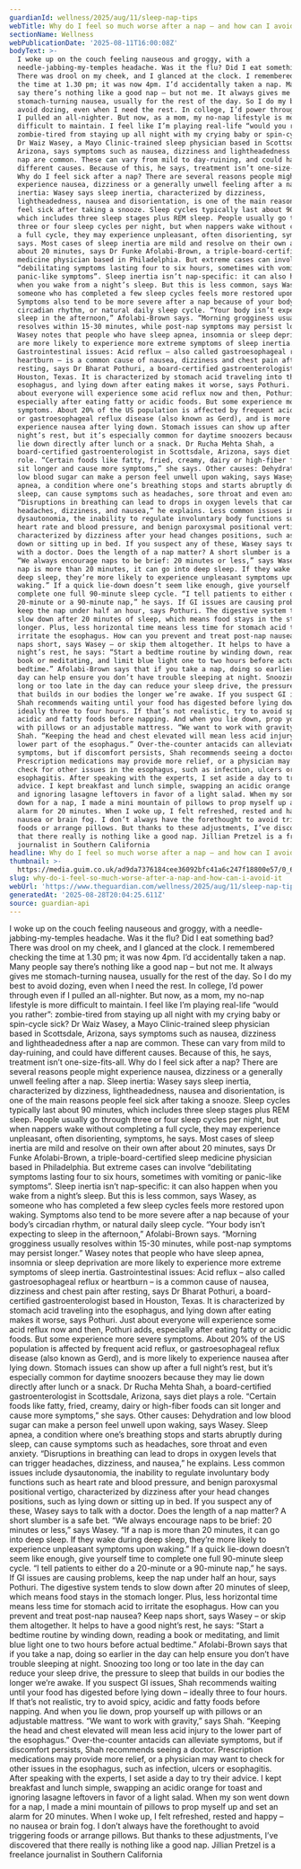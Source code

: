 ```yaml
---
guardianId: wellness/2025/aug/11/sleep-nap-tips
webTitle: Why do I feel so much worse after a nap – and how can I avoid it?
sectionName: Wellness
webPublicationDate: '2025-08-11T16:00:08Z'
bodyText: >-
  I woke up on the couch feeling nauseous and groggy, with a
  needle-jabbing-my-temples headache. Was it the flu? Did I eat something bad?
  There was drool on my cheek, and I glanced at the clock. I remembered checking
  the time at 1.30 pm; it was now 4pm. I’d accidentally taken a nap. Many people
  say there’s nothing like a good nap – but not me. It always gives me
  stomach-turning nausea, usually for the rest of the day. So I do my best to
  avoid dozing, even when I need the rest. In college, I’d power through even if
  I pulled an all-nighter. But now, as a mom, my no-nap lifestyle is more
  difficult to maintain. I feel like I’m playing real-life “would you rather”:
  zombie-tired from staying up all night with my crying baby or spin-cycle sick?
  Dr Waiz Wasey, a Mayo Clinic-trained sleep physician based in Scottsdale,
  Arizona, says symptoms such as nausea, dizziness and lightheadedness after a
  nap are common. These can vary from mild to day-ruining, and could have
  different causes. Because of this, he says, treatment isn’t one-size-fits-all.
  Why do I feel sick after a nap? There are several reasons people might
  experience nausea, dizziness or a generally unwell feeling after a nap. Sleep
  inertia: Wasey says sleep inertia, characterized by dizziness,
  lightheadedness, nausea and disorientation, is one of the main reasons people
  feel sick after taking a snooze. Sleep cycles typically last about 90 minutes,
  which includes three sleep stages plus REM sleep. People usually go through
  three or four sleep cycles per night, but when nappers wake without completing
  a full cycle, they may experience unpleasant, often disorienting, symptoms, he
  says. Most cases of sleep inertia are mild and resolve on their own after
  about 20 minutes, says Dr Funke Afolabi-Brown, a triple-board-certified sleep
  medicine physician based in Philadelphia. But extreme cases can involve
  “debilitating symptoms lasting four to six hours, sometimes with vomiting or
  panic-like symptoms”. Sleep inertia isn’t nap-specific: it can also happen
  when you wake from a night’s sleep. But this is less common, says Wasey, as
  someone who has completed a few sleep cycles feels more restored upon waking.
  Symptoms also tend to be more severe after a nap because of your body’s
  circadian rhythm, or natural daily sleep cycle. “Your body isn’t expecting to
  sleep in the afternoon,” Afolabi-Brown says. “Morning grogginess usually
  resolves within 15-30 minutes, while post-nap symptoms may persist longer.”
  Wasey notes that people who have sleep apnea, insomnia or sleep deprivation
  are more likely to experience more extreme symptoms of sleep inertia.
  Gastrointestinal issues: Acid reflux – also called gastroesophageal reflux or
  heartburn – is a common cause of nausea, dizziness and chest pain after
  resting, says Dr Bharat Pothuri, a board-certified gastroenterologist based in
  Houston, Texas. It is characterized by stomach acid traveling into the
  esophagus, and lying down after eating makes it worse, says Pothuri. Just
  about everyone will experience some acid reflux now and then, Pothuri adds,
  especially after eating fatty or acidic foods. But some experience more severe
  symptoms. About 20% of the US population is affected by frequent acid reflux,
  or gastroesophageal reflux disease (also known as Gerd), and is more likely to
  experience nausea after lying down. Stomach issues can show up after a full
  night’s rest, but it’s especially common for daytime snoozers because they may
  lie down directly after lunch or a snack. Dr Rucha Mehta Shah, a
  board-certified gastroenterologist in Scottsdale, Arizona, says diet plays a
  role. “Certain foods like fatty, fried, creamy, dairy or high-fiber foods can
  sit longer and cause more symptoms,” she says. Other causes: Dehydration and
  low blood sugar can make a person feel unwell upon waking, says Wasey. Sleep
  apnea, a condition where one’s breathing stops and starts abruptly during
  sleep, can cause symptoms such as headaches, sore throat and even anxiety.
  “Disruptions in breathing can lead to drops in oxygen levels that can trigger
  headaches, dizziness, and nausea,” he explains. Less common issues include
  dysautonomia, the inability to regulate involuntary body functions such as
  heart rate and blood pressure, and benign paroxysmal positional vertigo,
  characterized by dizziness after your head changes positions, such as lying
  down or sitting up in bed. If you suspect any of these, Wasey says to talk
  with a doctor. Does the length of a nap matter? A short slumber is a safe bet.
  “We always encourage naps to be brief: 20 minutes or less,” says Wasey. “If a
  nap is more than 20 minutes, it can go into deep sleep. If they wake during
  deep sleep, they’re more likely to experience unpleasant symptoms upon
  waking.” If a quick lie-down doesn’t seem like enough, give yourself time to
  complete one full 90-minute sleep cycle. “I tell patients to either do a
  20-minute or a 90-minute nap,” he says. If GI issues are causing problems,
  keep the nap under half an hour, says Pothuri. The digestive system tends to
  slow down after 20 minutes of sleep, which means food stays in the stomach
  longer. Plus, less horizontal time means less time for stomach acid to
  irritate the esophagus. How can you prevent and treat post-nap nausea? Keep
  naps short, says Wasey – or skip them altogether. It helps to have a good
  night’s rest, he says: “Start a bedtime routine by winding down, reading a
  book or meditating, and limit blue light one to two hours before actual
  bedtime.” Afolabi-Brown says that if you take a nap, doing so earlier in the
  day can help ensure you don’t have trouble sleeping at night. Snoozing too
  long or too late in the day can reduce your sleep drive, the pressure to sleep
  that builds in our bodies the longer we’re awake. If you suspect GI issues,
  Shah recommends waiting until your food has digested before lying down –
  ideally three to four hours. If that’s not realistic, try to avoid spicy,
  acidic and fatty foods before napping. And when you lie down, prop yourself up
  with pillows or an adjustable mattress. “We want to work with gravity,” says
  Shah. “Keeping the head and chest elevated will mean less acid injury to the
  lower part of the esophagus.” Over-the-counter antacids can alleviate
  symptoms, but if discomfort persists, Shah recommends seeing a doctor.
  Prescription medications may provide more relief, or a physician may want to
  check for other issues in the esophagus, such as infection, ulcers or
  esophagitis. After speaking with the experts, I set aside a day to try their
  advice. I kept breakfast and lunch simple, swapping an acidic orange for toast
  and ignoring lasagne leftovers in favor of a light salad. When my son went
  down for a nap, I made a mini mountain of pillows to prop myself up and set an
  alarm for 20 minutes. When I woke up, I felt refreshed, rested and happy – no
  nausea or brain fog. I don’t always have the forethought to avoid triggering
  foods or arrange pillows. But thanks to these adjustments, I’ve discovered
  that there really is nothing like a good nap. Jillian Pretzel is a freelance
  journalist in Southern California
headline: Why do I feel so much worse after a nap – and how can I avoid it?
thumbnail: >-
  https://media.guim.co.uk/ad9da7376184cee36092bfc41a6c247f18800e57/0_6_5144_4115/500.jpg
slug: why-do-i-feel-so-much-worse-after-a-nap-and-how-can-i-avoid-it
webUrl: 'https://www.theguardian.com/wellness/2025/aug/11/sleep-nap-tips'
generatedAt: '2025-08-28T20:04:25.611Z'
source: guardian-api
---
```

I woke up on the couch feeling nauseous and groggy, with a needle-jabbing-my-temples headache. Was it the flu? Did I eat something bad? There was drool on my cheek, and I glanced at the clock. I remembered checking the time at 1.30 pm; it was now 4pm. I’d accidentally taken a nap. Many people say there’s nothing like a good nap – but not me. It always gives me stomach-turning nausea, usually for the rest of the day. So I do my best to avoid dozing, even when I need the rest. In college, I’d power through even if I pulled an all-nighter. But now, as a mom, my no-nap lifestyle is more difficult to maintain. I feel like I’m playing real-life “would you rather”: zombie-tired from staying up all night with my crying baby or spin-cycle sick? Dr Waiz Wasey, a Mayo Clinic-trained sleep physician based in Scottsdale, Arizona, says symptoms such as nausea, dizziness and lightheadedness after a nap are common. These can vary from mild to day-ruining, and could have different causes. Because of this, he says, treatment isn’t one-size-fits-all. Why do I feel sick after a nap? There are several reasons people might experience nausea, dizziness or a generally unwell feeling after a nap. Sleep inertia: Wasey says sleep inertia, characterized by dizziness, lightheadedness, nausea and disorientation, is one of the main reasons people feel sick after taking a snooze. Sleep cycles typically last about 90 minutes, which includes three sleep stages plus REM sleep. People usually go through three or four sleep cycles per night, but when nappers wake without completing a full cycle, they may experience unpleasant, often disorienting, symptoms, he says. Most cases of sleep inertia are mild and resolve on their own after about 20 minutes, says Dr Funke Afolabi-Brown, a triple-board-certified sleep medicine physician based in Philadelphia. But extreme cases can involve “debilitating symptoms lasting four to six hours, sometimes with vomiting or panic-like symptoms”. Sleep inertia isn’t nap-specific: it can also happen when you wake from a night’s sleep. But this is less common, says Wasey, as someone who has completed a few sleep cycles feels more restored upon waking. Symptoms also tend to be more severe after a nap because of your body’s circadian rhythm, or natural daily sleep cycle. “Your body isn’t expecting to sleep in the afternoon,” Afolabi-Brown says. “Morning grogginess usually resolves within 15-30 minutes, while post-nap symptoms may persist longer.” Wasey notes that people who have sleep apnea, insomnia or sleep deprivation are more likely to experience more extreme symptoms of sleep inertia. Gastrointestinal issues: Acid reflux – also called gastroesophageal reflux or heartburn – is a common cause of nausea, dizziness and chest pain after resting, says Dr Bharat Pothuri, a board-certified gastroenterologist based in Houston, Texas. It is characterized by stomach acid traveling into the esophagus, and lying down after eating makes it worse, says Pothuri. Just about everyone will experience some acid reflux now and then, Pothuri adds, especially after eating fatty or acidic foods. But some experience more severe symptoms. About 20% of the US population is affected by frequent acid reflux, or gastroesophageal reflux disease (also known as Gerd), and is more likely to experience nausea after lying down. Stomach issues can show up after a full night’s rest, but it’s especially common for daytime snoozers because they may lie down directly after lunch or a snack. Dr Rucha Mehta Shah, a board-certified gastroenterologist in Scottsdale, Arizona, says diet plays a role. “Certain foods like fatty, fried, creamy, dairy or high-fiber foods can sit longer and cause more symptoms,” she says. Other causes: Dehydration and low blood sugar can make a person feel unwell upon waking, says Wasey. Sleep apnea, a condition where one’s breathing stops and starts abruptly during sleep, can cause symptoms such as headaches, sore throat and even anxiety. “Disruptions in breathing can lead to drops in oxygen levels that can trigger headaches, dizziness, and nausea,” he explains. Less common issues include dysautonomia, the inability to regulate involuntary body functions such as heart rate and blood pressure, and benign paroxysmal positional vertigo, characterized by dizziness after your head changes positions, such as lying down or sitting up in bed. If you suspect any of these, Wasey says to talk with a doctor. Does the length of a nap matter? A short slumber is a safe bet. “We always encourage naps to be brief: 20 minutes or less,” says Wasey. “If a nap is more than 20 minutes, it can go into deep sleep. If they wake during deep sleep, they’re more likely to experience unpleasant symptoms upon waking.” If a quick lie-down doesn’t seem like enough, give yourself time to complete one full 90-minute sleep cycle. “I tell patients to either do a 20-minute or a 90-minute nap,” he says. If GI issues are causing problems, keep the nap under half an hour, says Pothuri. The digestive system tends to slow down after 20 minutes of sleep, which means food stays in the stomach longer. Plus, less horizontal time means less time for stomach acid to irritate the esophagus. How can you prevent and treat post-nap nausea? Keep naps short, says Wasey – or skip them altogether. It helps to have a good night’s rest, he says: “Start a bedtime routine by winding down, reading a book or meditating, and limit blue light one to two hours before actual bedtime.” Afolabi-Brown says that if you take a nap, doing so earlier in the day can help ensure you don’t have trouble sleeping at night. Snoozing too long or too late in the day can reduce your sleep drive, the pressure to sleep that builds in our bodies the longer we’re awake. If you suspect GI issues, Shah recommends waiting until your food has digested before lying down – ideally three to four hours. If that’s not realistic, try to avoid spicy, acidic and fatty foods before napping. And when you lie down, prop yourself up with pillows or an adjustable mattress. “We want to work with gravity,” says Shah. “Keeping the head and chest elevated will mean less acid injury to the lower part of the esophagus.” Over-the-counter antacids can alleviate symptoms, but if discomfort persists, Shah recommends seeing a doctor. Prescription medications may provide more relief, or a physician may want to check for other issues in the esophagus, such as infection, ulcers or esophagitis. After speaking with the experts, I set aside a day to try their advice. I kept breakfast and lunch simple, swapping an acidic orange for toast and ignoring lasagne leftovers in favor of a light salad. When my son went down for a nap, I made a mini mountain of pillows to prop myself up and set an alarm for 20 minutes. When I woke up, I felt refreshed, rested and happy – no nausea or brain fog. I don’t always have the forethought to avoid triggering foods or arrange pillows. But thanks to these adjustments, I’ve discovered that there really is nothing like a good nap. Jillian Pretzel is a freelance journalist in Southern California
